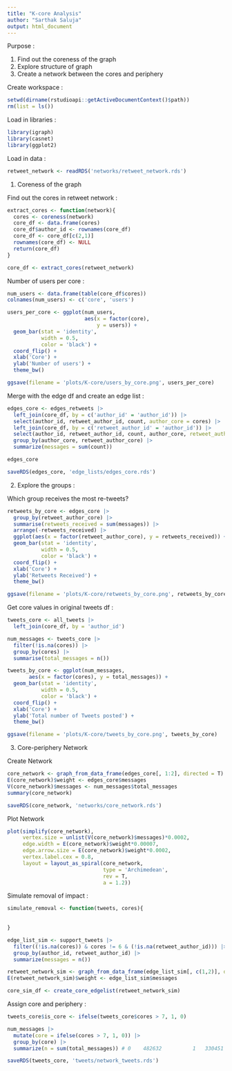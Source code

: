 ---
title: "K-core Analysis"
author: "Sarthak Saluja"
output: html_document
---

Purpose : 

1. Find out the coreness of the graph
2. Explore structure of graph
3. Create a network between the cores and periphery 

Create workspace :

```{r}
setwd(dirname(rstudioapi::getActiveDocumentContext()$path)) 
rm(list = ls())
```

Load in libraries : 

```{r}
library(igraph)
library(casnet)
library(ggplot2)

```

Load in data : 

```{r}
retweet_network <- readRDS('networks/retweet_network.rds')

```

1. Coreness of the graph 

Find out the cores in retweet network : 

```{r}

extract_cores <- function(network){
  cores <- coreness(network)
  core_df <- data.frame(cores)
  core_df$author_id <- rownames(core_df)
  core_df <- core_df[c(2,1)]
  rownames(core_df) <- NULL
  return(core_df)
}

core_df <- extract_cores(retweet_network)

```

Number of users per core : 

```{r}
num_users <- data.frame(table(core_df$cores))
colnames(num_users) <- c('core', 'users')

users_per_core <- ggplot(num_users, 
                         aes(x = factor(core), 
                             y = users)) + 
  geom_bar(stat = 'identity', 
           width = 0.5, 
           color = 'black') + 
  coord_flip() + 
  xlab('Core') + 
  ylab('Number of users') + 
  theme_bw()

ggsave(filename = 'plots/K-core/users_by_core.png', users_per_core)
```

Merge with the edge df and create an edge list : 


```{r}

edges_core <- edges_retweets |> 
  left_join(core_df, by = c('author_id' = 'author_id')) |> 
  select(author_id, retweet_author_id, count, author_core = cores) |> 
  left_join(core_df, by = c('retweet_author_id' = 'author_id')) |> 
  select(author_id, retweet_author_id, count, author_core, retweet_author_core = cores) |> 
  group_by(author_core, retweet_author_core) |> 
  summarize(messages = sum(count))

edges_core

saveRDS(edges_core, 'edge_lists/edges_core.rds')
```

2. Explore the groups : 

Which group receives the most re-tweets? 

```{r}
retweets_by_core <- edges_core |> 
  group_by(retweet_author_core) |> 
  summarise(retweets_received = sum(messages)) |> 
  arrange(-retweets_received) |> 
  ggplot(aes(x = factor(retweet_author_core), y = retweets_received)) + 
  geom_bar(stat = 'identity', 
           width = 0.5, 
           color = 'black') + 
  coord_flip() + 
  xlab('Core') + 
  ylab('Retweets Received') + 
  theme_bw()

ggsave(filename = 'plots/K-core/retweets_by_core.png', retweets_by_core)
```

Get core values in original tweets df : 

```{r}
tweets_core <- all_tweets |> 
  left_join(core_df, by = 'author_id')

num_messages <- tweets_core |>
  filter(!is.na(cores)) |>
  group_by(cores) |>
  summarise(total_messages = n())

tweets_by_core <- ggplot(num_messages, 
       aes(x = factor(cores), y = total_messages)) + 
  geom_bar(stat = 'identity', 
           width = 0.5, 
           color = 'black') + 
  coord_flip() + 
  xlab('Core') + 
  ylab('Total number of Tweets posted') + 
  theme_bw()

ggsave(filename = 'plots/K-core/tweets_by_core.png', tweets_by_core)
```

3. Core-periphery Network 

Create Network 

```{r}
core_network <- graph_from_data_frame(edges_core[, 1:2], directed = T)
E(core_network)$weight <- edges_core$messages
V(core_network)$messages <- num_messages$total_messages
summary(core_network)

saveRDS(core_network, 'networks/core_network.rds')
```

Plot Network 

```{r}
plot(simplify(core_network), 
     vertex.size = unlist(V(core_network)$messages)*0.0002, 
     edge.width = E(core_network)$weight*0.00007, 
     edge.arrow.size = E(core_network)$weight*0.0002,
     vertex.label.cex = 0.8,
     layout = layout_as_spiral(core_network, 
                               type = 'Archimedean', 
                               rev = T, 
                               a = 1.2))
```

Simulate removal of impact : 

```{r}

simulate_removal <- function(tweets, cores){
  
  
}

edge_list_sim <- support_tweets |> 
  filter((!is.na(cores)) & cores != 6 & (!is.na(retweet_author_id))) |> 
  group_by(author_id, retweet_author_id) |> 
  summarize(messages = n())

retweet_network_sim <- graph_from_data_frame(edge_list_sim[, c(1,2)], directed = T)
E(retweet_network_sim)$weight <- edge_list_sim$messages

core_sim_df <- create_core_edgelist(retweet_network_sim)

```

Assign core and periphery : 

```{r}
tweets_core$is_core <- ifelse(tweets_core$cores > 7, 1, 0)

num_messages |> 
  mutate(core = ifelse(cores > 7, 1, 0)) |> 
  group_by(core) |> 
  summarize(n = sum(total_messages)) # 0	482632			1	330451	

saveRDS(tweets_core, 'tweets/network_tweets.rds')
```
















